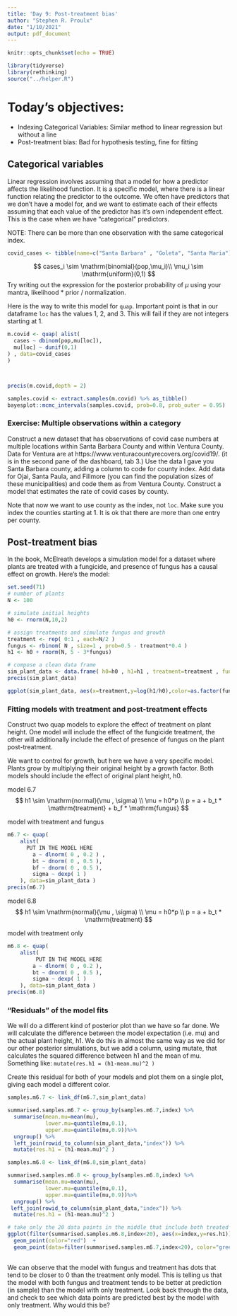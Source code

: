 ```yaml
---
title: 'Day 9: Post-treatment bias'
author: "Stephen R. Proulx"
date: "1/10/2021"
output: pdf_document
---
```


```r
knitr::opts_chunk$set(echo = TRUE)

library(tidyverse)
library(rethinking)
source("../helper.R")

```

# Today's objectives:  

* Indexing Categorical Variables: Similar method to linear regression but without a line      
* Post-treatment bias: Bad for hypothesis testing, fine for fitting

 


## Categorical variables
Linear regression involves assuming that a model for how a predictor affects the likelihood function. It is a specific model, where there is a linear function relating the predictor to the outcome. We often have predictors that we don't have a model for, and we want to estimate each of their effects assuming that each value of the predictor has it's own independent effect. This is the case when we have "categorical" predictors.


NOTE: There can be more than one observation with the same categorical index.  
```r
 

covid_cases <- tibble(name=c("Santa Barbara" , "Goleta", "Santa Maria"), loc=c(1,2,3), pop=c(92100,31100,107000) , cases=c(14721,5079,22741))


```



$$
cases_i \sim \mathrm{binomial}(pop,\mu_i)\\
\mu_i \sim \mathrm{uniform}(0,1)
$$
Try writing out the expression for the posterior probability of $\mu$ using your mantra, likelihood * prior / normalization.


Here is the way to write this model for `quap`. Important point is that in our dataframe `loc` has the values 1, 2, and 3. This will fail if they are not integers starting at 1.
```r
m.covid <- quap( alist(
  cases ~ dbinom(pop,mu[loc]),
  mu[loc] ~ dunif(0,1)
) , data=covid_cases 
)



precis(m.covid,depth = 2)
```


```r
samples.covid <- extract.samples(m.covid) %>% as_tibble()
bayesplot::mcmc_intervals(samples.covid, prob=0.8, prob_outer = 0.95)
```
 
### Exercise: Multiple observations within a category
Construct a new dataset that has observations of covid case numbers at multiple locations within Santa Barbara County and within Ventura County. Data for Ventura are at https://www.venturacountyrecovers.org/covid19/. (it is in the second pane of the dashboard, tab 3.) Use the data I gave you Santa Barbara county, adding a column to code for county index. Add data for Ojai, Santa Paula, and Fillmore (you can find the population sizes of these municipalities) and code them as from Ventura County. Construct a model that estimates the rate of covid cases by county. 

Note that now we want to use county as the index, not `loc`. Make sure you index the counties starting at 1. It is ok that there are more than one entry per county. 






## Post-treatment bias
In the book, McElreath develops a simulation model for a dataset where plants are treated with a fungicide, and presence of fungus has a causal effect on growth. Here's the model: 
```r
set.seed(71)
# number of plants
N <- 100

# simulate initial heights
h0 <- rnorm(N,10,2)

# assign treatments and simulate fungus and growth
treatment <- rep( 0:1 , each=N/2 )
fungus <- rbinom( N , size=1 , prob=0.5 - treatment*0.4 )
h1 <- h0 + rnorm(N, 5 - 3*fungus)

# compose a clean data frame
sim_plant_data <- data.frame( h0=h0 , h1=h1 , treatment=treatment , fungus=fungus )
precis(sim_plant_data)


```
```r
ggplot(sim_plant_data, aes(x=treatment,y=log(h1/h0),color=as.factor(fungus)))+geom_jitter(width=0.25,height=0)
```


### Fitting models with treatment and post-treatment effects
Construct two quap models to explore the effect of treatment on plant height. One model will include the effect of the fungicide treatment, the other will additionally include the effect of presence of fungus on the plant post-treatment. 

We want to control for growth, but here we have a very specific model. Plants grow by multiplying their original height by a growth factor. Both models should include the effect of original plant height, h0.

model 6.7
$$
h1 \sim \mathrm{normal}(\mu , \sigma) \\
\mu = h0*p \\
p = a + b_t * \mathrm{treatment} + b_f * \mathrm{fungus}
$$

model with treatment and fungus
```r
m6.7 <- quap(
    alist(
      PUT IN THE MODEL HERE
        a ~ dlnorm( 0 , 0.2 ) ,
        bt ~ dnorm( 0 , 0.5 ),
        bf ~ dnorm( 0 , 0.5 ),
        sigma ~ dexp( 1 )
    ), data=sim_plant_data )
precis(m6.7)
```


model 6.8
$$
h1 \sim \mathrm{normal}(\mu , \sigma) \\
\mu = h0*p \\
p = a + b_t * \mathrm{treatment} 
$$

model with treatment only
```r
m6.8 <- quap(
    alist(
         PUT IN THE MODEL HERE
        a ~ dlnorm( 0 , 0.2 ),
        bt ~ dnorm( 0 , 0.5 ),
        sigma ~ dexp( 1 )
    ), data=sim_plant_data )
precis(m6.8)


```


### "Residuals" of the model fits
We will do a different kind of posterior plot than we have so far done. We will calculate the difference between the model expectation (i.e. mu) and the actual plant height, h1. We do this in almost the same way as we did for our other posterior simulations, but we add a column, using mutate, that calculates the squared difference between h1 and the mean of mu. Something like: `mutate(res.h1 = (h1-mean.mu)^2 )`

Create this residual for both of your models and plot them on a single plot, giving each model a different color.

```r

samples.m6.7 <- link_df(m6.7,sim_plant_data)

summarised.samples.m6.7 <- group_by(samples.m6.7,index) %>%
  summarise(mean.mu=mean(mu),
            lower.mu=quantile(mu,0.1),
            upper.mu=quantile(mu,0.9))%>%
  ungroup() %>%
  left_join(rowid_to_column(sim_plant_data,"index")) %>%
  mutate(res.h1 = (h1-mean.mu)^2 )

```

```r
samples.m6.8 <- link_df(m6.8,sim_plant_data)

summarised.samples.m6.8 <- group_by(samples.m6.8,index) %>%
  summarise(mean.mu=mean(mu),
            lower.mu=quantile(mu,0.1),
            upper.mu=quantile(mu,0.9))%>%
  ungroup() %>%
 left_join(rowid_to_column(sim_plant_data,"index")) %>%
  mutate(res.h1 = (h1-mean.mu)^2 )
```


```r
# take only the 20 data points in the middle that include both treated and untreated plands so we can see what is going on more clearly.
ggplot(filter(summarised.samples.m6.8,index<20), aes(x=index,y=res.h1))+
  geom_point(color="red")  +
  geom_point(data=filter(summarised.samples.m6.7,index<20), color="green")
  
```

We can observe that the model with fungus and treatment has dots that tend to be closer to 0 than the treatment only model. This is telling us that the model with both fungus and treatment tends to be better at prediction (in sample) than the model with only treatment. Look back through the data, and check to see which data points are predicted best by the model with only treatment. Why would this be?

